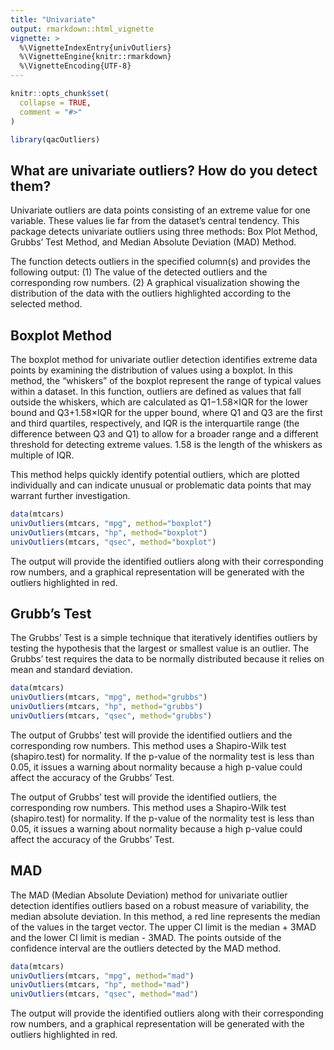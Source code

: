 ```yaml
---
title: "Univariate"
output: rmarkdown::html_vignette
vignette: >
  %\VignetteIndexEntry{univOutliers}
  %\VignetteEngine{knitr::rmarkdown}
  %\VignetteEncoding{UTF-8}
---
```


```r
knitr::opts_chunk$set(
  collapse = TRUE,
  comment = "#>"
)
```

```r
library(qacOutliers)
```

## What are univariate outliers? How do you detect them?

Univariate outliers are data points consisting of an extreme value for one variable. These values lie far from the dataset's central tendency. This package detects univariate outliers using three methods: Box Plot Method, Grubbs' Test Method, and Median Absolute Deviation (MAD) Method.

The function detects outliers in the specified column(s) and provides the following output: 
(1) The value of the detected outliers and the corresponding row numbers.
(2) A graphical visualization showing the distribution of the data with the outliers highlighted according to the selected method.

## Boxplot Method 

The boxplot method for univariate outlier detection identifies extreme data points by examining the distribution of values using a boxplot. In this method, the "whiskers" of the boxplot represent the range of typical values within a dataset. In this function, outliers are defined as values that fall outside the whiskers, which are calculated as Q1−1.58×IQR for the lower bound and Q3+1.58×IQR for the upper bound, where Q1 and Q3 are the first and third quartiles, respectively, and IQR is the interquartile range (the difference between Q3 and Q1) to allow for a broader range and a different threshold for detecting extreme values. 1.58 is the length of the whiskers as multiple of IQR. 

This method helps quickly identify potential outliers, which are plotted individually and can indicate unusual or problematic data points that may warrant further investigation. 

```r
data(mtcars)
univOutliers(mtcars, "mpg", method="boxplot")
univOutliers(mtcars, "hp", method="boxplot")
univOutliers(mtcars, "qsec", method="boxplot")
```

The output will provide the identified outliers along with their corresponding row numbers, and a graphical representation will be generated with the outliers highlighted in red.

## Grubb's Test 

The Grubbs' Test is a simple technique that iteratively identifies outliers by testing the hypothesis that the largest or smallest value is an outlier. The Grubbs’ test requires the data to be normally distributed because it relies on mean and standard deviation. 

```r
data(mtcars)
univOutliers(mtcars, "mpg", method="grubbs")
univOutliers(mtcars, "hp", method="grubbs")
univOutliers(mtcars, "qsec", method="grubbs")
```

The output of Grubbs' test will provide the identified outliers and the corresponding row numbers. This method uses a Shapiro-Wilk test (shapiro.test) for normality. If the p-value of the normality test is less than 0.05, it issues a warning about normality because a high p-value could affect the accuracy of the Grubbs' Test.

The output of Grubbs' test will provide the identified outliers, the corresponding row numbers. This method uses a Shapiro-Wilk test (shapiro.test) for normality. If the p-value of the normality test is less than 0.05, it issues a warning about normality because a high p-value could affect the accuracy of the Grubbs' Test.

## MAD 

The MAD (Median Absolute Deviation) method for univariate outlier detection identifies outliers based on a robust measure of variability, the median absolute deviation. In this method, a red line represents the median of the values in the target vector. The upper CI limit is the median + 3MAD and the lower CI limit is median - 3MAD. The points outside of the confidence interval are the outliers detected by the MAD method.  

```r
data(mtcars)
univOutliers(mtcars, "mpg", method="mad")
univOutliers(mtcars, "hp", method="mad")
univOutliers(mtcars, "qsec", method="mad")
```

The output will provide the identified outliers along with their corresponding row numbers, and a graphical representation will be generated with the outliers highlighted in red.
 
